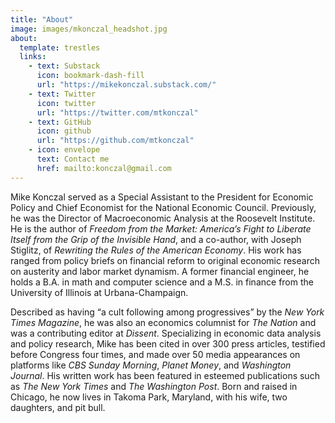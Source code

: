 ```yaml
---
title: "About"
image: images/mkonczal_headshot.jpg
about:
  template: trestles
  links:
    - text: Substack
      icon: bookmark-dash-fill
      url: "https://mikekonczal.substack.com/"
    - text: Twitter
      icon: twitter
      url: "https://twitter.com/mtkonczal"
    - text: GitHub
      icon: github
      url: "https://github.com/mtkonczal"
    - icon: envelope
      text: Contact me
      href: mailto:konczal@gmail.com
---
```


Mike Konczal served as a Special Assistant to the President for Economic Policy and Chief Economist for the National Economic Council. Previously, he was the Director of Macroeconomic Analysis at the Roosevelt Institute. He is the author of *Freedom from the Market: America's Fight to Liberate Itself from the Grip of the Invisible Hand*, and a co-author, with Joseph Stiglitz, of *Rewriting the Rules of the American Economy*. His work has ranged from policy briefs on financial reform to original economic research on austerity and labor market dynamism. A former financial engineer, he holds a B.A. in math and computer science and a M.S. in finance from the University of Illinois at Urbana-Champaign.

Described as having "a cult following among progressives" by the *New York Times Magazine*, he was also an economics columnist for *The Nation* and was a contributing editor at *Dissent*. Specializing in economic data analysis and policy research, Mike has been cited in over 300 press articles, testified before Congress four times, and made over 50 media appearances on platforms like *CBS Sunday Morning*, *Planet Money*, and *Washington Journal*. His written work has been featured in esteemed publications such as *The New York Times* and *The Washington Post*. Born and raised in Chicago, he now lives in Takoma Park, Maryland, with his wife, two daughters, and pit bull.
